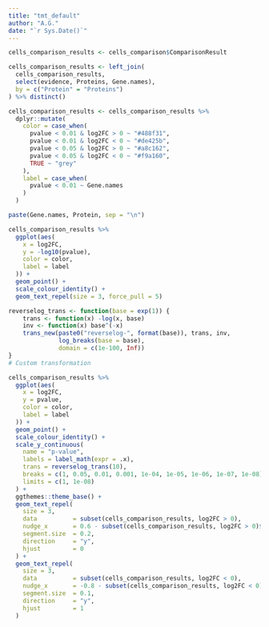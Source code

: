 ```yaml
---
title: "tmt_default"
author: "A.G."
date: "`r Sys.Date()`"
---
```


```r
cells_comparison_results <- cells_comparison$ComparisonResult

cells_comparison_results <- left_join(
  cells_comparison_results,
  select(evidence, Proteins, Gene.names),
  by = c("Protein" = "Proteins")
) %>% distinct()

cells_comparison_results <- cells_comparison_results %>% 
  dplyr::mutate(
    color = case_when(
      pvalue < 0.01 & log2FC > 0 ~ "#488f31",
      pvalue < 0.01 & log2FC < 0 ~ "#de425b",
      pvalue < 0.05 & log2FC > 0 ~ "#a8c162",
      pvalue < 0.05 & log2FC < 0 ~ "#f9a160",
      TRUE ~ "grey"
    ),
    label = case_when(
      pvalue < 0.01 ~ Gene.names
    )
  )

paste(Gene.names, Protein, sep = "\n")

cells_comparison_results %>% 
  ggplot(aes(
    x = log2FC,
    y = -log10(pvalue),
    color = color,
    label = label
  )) +
  geom_point() +
  scale_colour_identity() +
  geom_text_repel(size = 3, force_pull = 5)
```
```r
reverselog_trans <- function(base = exp(1)) {
    trans <- function(x) -log(x, base)
    inv <- function(x) base^(-x)
    trans_new(paste0("reverselog-", format(base)), trans, inv, 
              log_breaks(base = base), 
              domain = c(1e-100, Inf))
}
# Custom transformation

cells_comparison_results %>% 
  ggplot(aes(
    x = log2FC,
    y = pvalue,
    color = color,
    label = label
  )) +
  geom_point() +
  scale_colour_identity() +
  scale_y_continuous(
    name = "p-value",
    labels = label_math(expr = .x),
    trans = reverselog_trans(10),
    breaks = c(1, 0.05, 0.01, 0.001, 1e-04, 1e-05, 1e-06, 1e-07, 1e-08),
    limits = c(1, 1e-08)
  ) +
  ggthemes::theme_base() +
  geom_text_repel(
    size = 3,
    data          = subset(cells_comparison_results, log2FC > 0),
    nudge_x       = 0.6 - subset(cells_comparison_results, log2FC > 0)$log2FC,
    segment.size  = 0.2,
    direction     = "y",
    hjust         = 0
  ) +
  geom_text_repel(
    size = 3,
    data          = subset(cells_comparison_results, log2FC < 0),
    nudge_x       = -0.8 - subset(cells_comparison_results, log2FC < 0)$log2FC,
    segment.size  = 0.1,
    direction     = "y",
    hjust         = 1
  )
```

